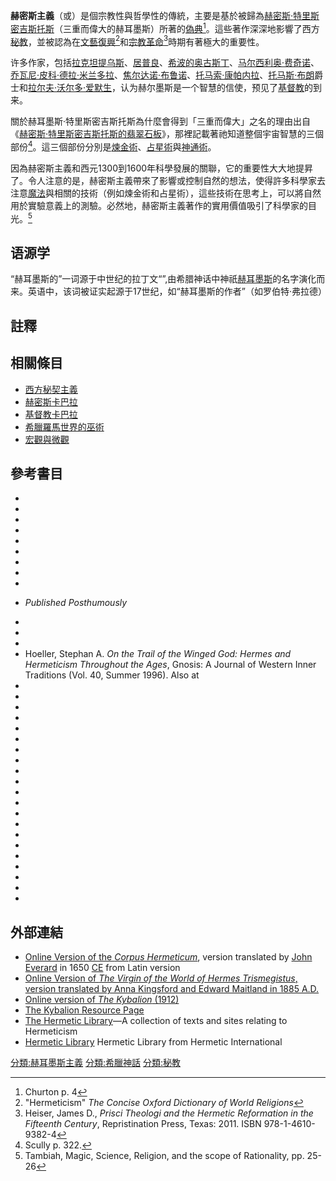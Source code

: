 {{Request translation}}

{{noteTA
|T=zh-hant:赫密士主義; zh-hans:赫耳墨斯主义;
|1=zh-hant:赫密士主義; zh-hans:赫耳墨斯主义; zh:赫密斯主義;
|2=zh-hant:赫密士; zh-hans:赫耳墨斯; zh:赫密斯;
|3=zh-hant:崔斯墨圖; zh-hans:特里斯墨吉斯忒斯; zh:特里斯密吉斯托斯;
|4=zh-hant:赫密士·崔斯墨圖之翠玉錄; zh-hans:赫密斯·特里斯密吉斯托斯的翡翠石板;
}}

{{赫耳墨斯主義}}
'''赫密斯主義'''（{{lang-en|Hermeticism}}或{{lang|en|Hermetism}}）是個宗教性與哲學性的傳統，主要是基於被歸為[[赫耳墨斯·特里斯墨吉斯忒斯|赫密斯·特里斯密吉斯托斯]]（三重而偉大的赫耳墨斯）所著的[[偽典|偽典]]<ref>Churton p. 4</ref>。這些著作深深地影響了西方[[秘教|秘教]]，並被認為在[[文藝復興|文藝復興]]<ref>"Hermeticism" ''The Concise Oxford Dictionary of World Religions''</ref>和[[宗教革命|宗教革命]]<ref>Heiser, James D., ''Prisci Theologi and the Hermetic Reformation in the Fifteenth Century'', Repristination Press, Texas: 2011. ISBN 978-1-4610-9382-4</ref>時期有著極大的重要性。

许多作家，包括[[拉克坦提乌斯|拉克坦提乌斯]]、[[居普良|居普良]]、[[希波的奥古斯丁|希波的奥古斯丁]]、[[马尔西利奥·费奇诺|马尔西利奥·费奇诺]]、[[喬瓦尼·皮科·德拉·米蘭多拉|乔瓦尼·皮科·德拉·米兰多拉]]、[[焦爾達諾·布魯諾|焦尔达诺·布鲁诺]]、[[托马索·康帕内拉|托马索·康帕内拉]]、[[托马斯·布朗|托马斯·布朗]]爵士和[[拉尔夫·沃尔多·爱默生|拉尔夫·沃尔多·爱默生]]，认为赫尔墨斯是一个智慧的信使，预见了[[基督教|基督教]]的到来。

關於赫耳墨斯·特里斯密吉斯托斯為什麼會得到「三重而偉大」之名的理由出自《[[翠绿石板|赫密斯·特里斯密吉斯托斯的翡翠石板]]》，那裡記載著祂知道整個宇宙智慧的三個部份<ref>Scully p. 322.</ref>。這三個部份分別是[[鍊金術|煉金術]]、[[占星學|占星術]]與[[神通術|神通術]]。

因為赫密斯主義和西元1300到1600年科學發展的關聯，它的重要性大大地提昇了。令人注意的是，赫密斯主義帶來了影響或控制自然的想法，使得許多科學家去注意[[魔法|魔法]]與相關的技術（例如煉金術和占星術），這些技術在思考上，可以將自然用於實驗意義上的測驗。必然地，赫密斯主義著作的實用價值吸引了科學家的目光。<ref> Tambiah, Magic, Science, Religion, and the scope of Rationality, pp. 25-26</ref>

== 语源学 ==
“赫耳墨斯的”一词源于中世纪的拉丁文“{{lang|la|hermeticus}}”,由希腊神话中神祇[[赫耳墨斯|赫耳墨斯]]的名字演化而来。英语中，该词被证实起源于17世纪，如“赫耳墨斯的作者”（如罗伯特·弗拉德）

== 註釋 ==
{{Reflist|2}}

== 相關條目 ==
* [[西方秘契主義|西方秘契主義]]
* [[赫密斯卡巴拉|赫密斯卡巴拉]]
* [[基督教卡巴拉|基督教卡巴拉]]
* [[希臘羅馬世界的巫術|希臘羅馬世界的巫術]]
* [[宏觀與微觀|宏觀與微觀]]

== 參考書目 ==
* {{cite book |author1=Abel, Christopher R.  |author2=Hare, William O. | title=Hermes Trismegistus: An Investigation of the Origin of the Hermetic Writings | location=Sequim | publisher=Holmes Publishing Group | year=1997 }}
* {{cite book | author=Anonymous | title=Meditations on the Tarot: A Journey into Christian Hermeticism | location=New York | publisher=Jeremy P. Tarcher/Penguin | year=2002 }}
* {{cite book |last=Boys-Stones |first=George |title=Post-Hellenistic Philosophy: A Study in Its Development from the Stoics to Origen |year=2001 |publisher=Oxford University Press |location=Oxford |isbn=978-0-19-815264-4}}
* {{cite book |last=Bull |first=Christian H. |date=2018 |title=The Tradition of Hermes Trismegistus: The Egyptian Priestly Figure as a Teacher of Hellenized Wisdom |url= |location=Leiden |publisher=Brill |isbn=978-90-04-37084-5 |doi=10.1163/9789004370845 }}
* {{cite book |last=Copenhaver |first=Brian P. |author-link=Brian Copenhaver |title=Hermetica: The Greek Corpus Hermeticum and the Latin Asclepius in a New English Translation, with Notes and Introduction |year=1992 |publisher=Cambridge University Press |location=Cambridge |isbn=0-521-42543-3}}
* {{cite book |last=Droge |first=Arthur J. |title=Homer or Moses? Early Christian Interpretations of the History of Culture |year=1989 |publisher=J. C. B. Mohr |location=Tübingen |isbn=978-3-16-145354-0}}
* {{cite book |last=Ebeling |first=Florian |title=The Secret History of Hermes Trismegistus: Hermeticism from Ancient to Modern Times |others=Translated by David Lorton |year=2007 |orig-year=2005 |publisher=Cornell University Press |location=Ithaca |isbn=978-0-8014-4546-0}}
* {{cite book |last=Festugière |first=André-Jean |author-link=André-Jean Festugière |year=1944–1954 |title=La Révélation d'Hermès Trismégiste |volume=I-IV |location=Paris |publisher=Gabalda |isbn=978-2-251-32674-0}}
* {{cite book |last=Fowden |first=Garth |author-link=Garth Fowden |title=The Egyptian Hermes: A Historical Approach to the Late Pagan Mind |year=1986 |publisher=Cambridge University Press |location=Cambridge |isbn=978-0-521-32583-7}}
* {{cite book | author=Garstin, E.J. Langford | title=Theurgy ''or'' The Hermetic Practice | location=Berwick | publisher=Ibis Press | year=2004 }} ''Published Posthumously''
* {{cite book |last=Hanegraaff |first=Wouter J. |author-link=Wouter Hanegraaff |title=Esotericism and the Academy: Rejected Knowledge in Western Culture |year=2012 |publisher=Cambridge University Press |location=Cambridge |isbn=978-0-521-19621-5}}
* {{cite book |last=Hanegraaff |first=Wouter J. |author-link=Wouter Hanegraaff |title=Western Esotericism: A Guide for the Perplexed |year=2013 |publisher=Bloomsbury Academic |location=London |isbn=978-1-4411-3646-6}}
* {{cite journal |last=Hanegraaff |first=Wouter J. |author-link=Wouter Hanegraaff |date=2015 |title=How Hermetic was Renaissance Hermetism? |journal=Aries |volume=15 |issue=2 |pages=179–209 |doi=10.1163/15700593-01502001 |url=https://pure.uva.nl/ws/files/2591988/169836_How_Hermetic_was_Renaissance_Hermetism_.pdf }}
* Hoeller, Stephan A.  ''On the Trail of the Winged God: Hermes and Hermeticism Throughout the Ages'', Gnosis: A Journal of Western Inner Traditions (Vol. 40, Summer 1996). Also at {{cite web |url=http://www.gnosis.org/hermes.htm |title=Hermes and Hermeticism |publisher=Gnosis.org |access-date=2009-11-09 |archive-url=https://web.archive.org/web/20091126020349/http://www.gnosis.org/hermes.htm |archive-date=2009-11-26 |url-status=dead }}
* {{cite journal |last=Horowitz |first=Mitch |author-link=Mitch Horowitz |date=2019 |title=The New Age and Gnosticism: Terms of Commonality |journal=Gnosis: Journal of Gnostic Studies |volume=4 |issue=2 |pages=191–215 |doi=10.1163/2451859X-12340073 |s2cid=214533789 }}
* {{cite book |last=Mahé |first=Jean-Pierre |author-link=Jean-Pierre Mahé |title=Hermès en Haute-Egypte |volume=I–II |year=1978–1982 |publisher=Presses de l'Université Laval |location=Quebec |isbn=978-0-7746-6817-0}}
* {{cite book |last=Mahé |first=Jean-Pierre |author-link=Jean-Pierre Mahé |editor1-last=Salaman |editor1-first=Clement |editor2-last=Van Oyen |editor2-first=Dorine |editor3-last=Wharton |editor3-first=William D. |editor4-last=Mahé |editor4-first=Jean-Pierre |title=The Way of Hermes: New Translations of The Corpus Hermeticum and The Definitions of Hermes Trismegistus to Asclepius |publisher=Duckworth |location=London |year=1999 |pages=99–122 |chapter=The Definitions of Hermes Trismegistus to Asclepius |isbn=978-0-7156-2939-0}}
* {{cite book |last=Marenbon |first=John |author-link=John Marenbon |title=Pagans and Philosophers: The Problem of Paganism from Augustine to Leibniz |year=2015 |publisher=Princeton University Press |location=Princeton |isbn=978-0-691-14255-5}}
* {{Cite book | author = Morais, Lui | title = Alchimia seu Archimagisterium Solis in V libris | location = Rio de Janeiro | publisher = Quártica Premium | year = 2013| author-link = Lui Morais }}
* {{cite book |author1-last=Newman |author1-first=William R. |author1-link=William R. Newman |author2-last=Principe |author2-first=Lawrence M. |author2-link=Lawrence M. Principe |year=2002 |title=Alchemy Tried in the Fire: Starkey, Boyle, and the Fate of Helmontian Chymistry |url=https://archive.org/details/alchemytriedinfi0000newm_w8v6 |location=Chicago |publisher=University of Chicago Press |isbn=978-0-226-57711-1}}
* {{cite book |last=Newman |first=William R. |author-link=William R. Newman |title=Newton the Alchemist: Science, Enigma, and the Quest for Nature's Secret Fire |year=2019 |publisher=Princeton University Press |location=Princeton |isbn=978-0-691-17487-7}}
* {{cite book |last=Pilhofer |first=Peter |title=Presbyteron kreitton: Der Altersbeweis der jüdischen und christlichen Apologeten und seine Vorgeschichte |url=https://archive.org/details/presbyteronkreit0000pilh |year=1990 |publisher=J. C. B. Mohr |location=Tübingen |isbn=978-3-16-145584-1}}
* {{cite book | author=Powell, Robert A. | title=Christian Hermetic Astrology: The Star of the Magi and the Life of Christ | location=Hudson | publisher=Anthroposohic Press | year=1991 }}
* {{cite book |last=Principe |first=Lawrence M. |author-link=Lawrence M. Principe |title=The Aspiring Adept: Robert Boyle and His Alchemical Quest |year=1998 |publisher=Princeton University Press |location=Princeton |isbn=978-0-691-01678-8}}
* {{cite journal |last=Prophet |first=Erin |date=2018 |title=Hermetic Influences on the Evolutionary System of Helena Blavatsky's Theosophy |journal=Gnosis: Journal of Gnostic Studies |volume=3 |issue=1 |pages=84–111 |doi=10.1163/2451859X-12340050 }}
* {{cite book | author=Regardie, Israel | author-link=Israel Regardie | title=The Golden Dawn | location=St. Paul | publisher=Llewellyn Publications | year=1940 }}
* {{cite book |editor1-last=Salaman |editor1-first=Clement |editor2-last=Van Oyen |editor2-first=Dorine |editor3-last=Wharton |editor3-first=William D. |editor4-last=Mahé |editor4-first=Jean-Pierre | title=The Way of Hermes: New Translations of The Corpus Hermeticum and The Definitions of Hermes Trismegistus to Asclepius |publisher=Duckworth |location=London |date=1999 |isbn=978-0-7156-2939-0}}
* {{cite book | last=Scully |first=Nicki | author-link=Nicki Scully | title=Alchemical Healing: A Guide to Spiritual, Physical, and Transformational Medicine | url=https://archive.org/details/alchemicalhealin0000scul | location=Rochester | publisher=Bear & Company | year=2003 }}
* {{cite book | author = Tambiah, Stanley Jeyaraja | author-link=Stanley Tambiah | title = Magic, Science, Religion, and the Scope of Rationality | location = Cambridge | publisher =Cambridge University Press | year = 1990 }}
* {{cite book|last=Van Bladel |first=Kevin |title=The Arabic Hermes: From Pagan Sage to Prophet of Science |year=2009 |publisher=Oxford University Press |location=Oxford |isbn=978-0-19-537613-5  }}
* {{cite book |last=Van Nuffelen |first=Peter |title=Rethinking the Gods: Philosophical Readings of Religion in the Post-Hellenistic Period |year=2011 |publisher=Cambridge University Press |location=Cambridge |isbn=978-1-107-01203-5}}
* {{cite book |last=Walker |first=Daniel P. |author-link=D. P. Walker |title=The Ancient Theology: Studies in Christian Platonism from the Fifteenth to the Eighteenth Century |year=1972 |publisher=Cornell University Press |location=Ithaca |isbn=978-0-8014-0749-9}}
* {{cite book |editor1-last=Westman |editor1-first=Robert S. |editor2-last=McGuire |editor2-first=J. E. |year=1977 |title=Hermeticism and the Scientific Revolution. Papers Read at a Clark Library Seminar, 9 March 1974 |location=Los Angeles |publisher=William Andrews Clark Library}}<!-- This book does not seem to have an isbn -->
* {{cite book |last=Yates |first=Frances A. |author-link = Frances Yates | title = Giordano Bruno and the Hermetic Tradition | year = 1964 | publisher = Routledge and Kegan Paul |location=London | isbn =978-0-226-95002-0 | title-link = Giordano Bruno and the Hermetic Tradition }}
* {{cite book |last=Yates |first=Frances A. |author-link = Frances Yates | editor-last=Singleton |editor-first=Charles S. |title = Art, Science, and History in the Renaissance | year = 1967 | publisher = The Johns Hopkins Press |location=Baltimore | chapter=The Hermetic Tradition in Renaissance Science |pages=255–273 |isbn=978-0-8018-0602-5}}

== 外部連結 ==
{{共享資源|赫耳墨斯主義}}

* [http://www.levity.com/alchemy/corpherm.html Online Version of the ''Corpus Hermeticum''], version translated by [[John_Everard_(preacher)|John Everard]] in 1650 [[Common_Era|CE]] from Latin version
* [http://www.sacred-texts.com/eso/vow/index.htm Online Version of ''The Virgin of the World of Hermes Trismegistus'', version translated by Anna Kingsford and Edward Maitland in 1885 A.D.]
* [https://web.archive.org/web/20110614212803/http://www.gnostic.org/kybalionhtm/kybalion.htm Online version of ''The Kybalion'' (1912)]
* [http://www.kybalion.org The Kybalion Resource Page]
* [http://www.hermetic.com The Hermetic Library]—A collection of texts and sites relating to Hermeticism
* [http://www.hermetik-international.com/en/media-library/ Hermetic Library] Hermetic Library from Hermetic International

[[分類:赫耳墨斯主義|分類:赫耳墨斯主義]]
[[分類:希臘神話|分類:希臘神話]]
[[分類:秘教|分類:秘教]]